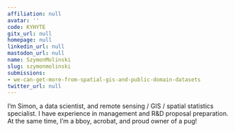 ```yaml
---
affiliation: null
avatar: ''
code: KYHYTE
gitx_url: null
homepage: null
linkedin_url: null
mastodon_url: null
name: SzymonMolinski
slug: szymonmolinski
submissions:
- we-can-get-more-from-spatial-gis-and-public-domain-datasets
twitter_url: null
---
```


I’m Simon, a data scientist, and remote sensing / GIS / spatial statistics specialist. I have experience in management and R&D proposal preparation. At the same time, I’m a bboy, acrobat, and proud owner of a pug!
